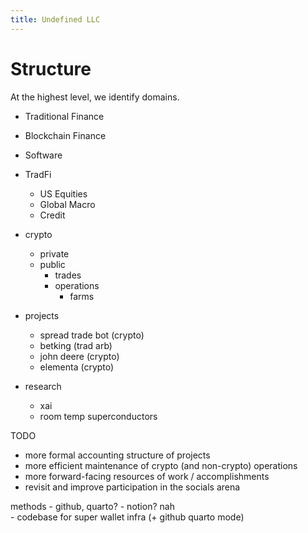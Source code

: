 ```yaml
---
title: Undefined LLC
---
```


# Structure 

At the highest level, we identify domains.

- Traditional Finance
- Blockchain Finance
- Software

- TradFi
    - US Equities
    - Global Macro 
    - Credit
- crypto
    - private
    - public 
        - trades 
        - operations
            - farms 
- projects
    - spread trade bot (crypto)
    - betking (trad arb)
    - john deere (crypto)
    - elementa (crypto)

- research
    - xai
    - room temp superconductors 


TODO

- more formal accounting structure of projects 
- more efficient maintenance of crypto (and non-crypto) operations
- more forward-facing resources of work / accomplishments
- revisit and improve participation in the socials arena 


methods
 - github, quarto?
 - notion? nah   
 - codebase for super wallet infra (+ github quarto mode)
